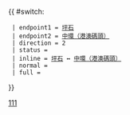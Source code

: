 {{Error|錯誤：此模板已停用。請見[[Template:HK Bus Route Cross Harbour/doc]]。}}{{ #switch: {{{format|}}}
  | endpoint1 = [[坪石公共運輸交匯處|坪石]]
  | endpoint2 = [[中環（港澳碼頭）巴士總站|中環（港澳碼頭）]]
  | direction = 2
  | status =
  | inline = [[坪石公共運輸交匯處|坪石]] ↔ [[中環（港澳碼頭）巴士總站|中環（港澳碼頭）]]
  | normal =
  | full =
}}<noinclude>[[Category:過海隧道巴士路線模板|111]]</noinclude>